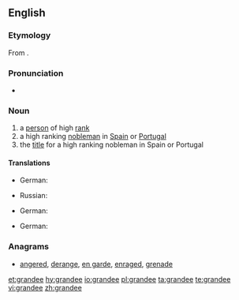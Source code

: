==English==

===Etymology===
From {{etyl|la|en}} {{term|grandis||large, great|lang=la}}.

===Pronunciation===
* {{IPA|/ɡɹænˈdiː/|lang=en}}

===Noun===
{{en-noun}}

# a [[person]] of high [[rank]]
# a high ranking [[nobleman]] in [[Spain]] or [[Portugal]]
# the [[title]] for a high ranking nobleman in Spain or Portugal

====Translations====
{{trans-top|person of high rank}}
* German: {{t|de|Grande|m}}
{{trans-mid}}
* Russian: {{t+|ru|вельможа|m|tr=velʹmóža|sc=Cyrl}} {{qualifier|dated}}
{{trans-bottom}}

{{trans-top|high ranking nobleman in Spain or Portugal}}
* German: {{t|de|Grande|m}}
{{trans-mid}}
{{trans-bottom}}

{{trans-top|title for a high ranking nobleman in Spain or Portugal}}
* German: {{t|de|Grande|m}}
{{trans-mid}}
{{trans-bottom}}

===Anagrams===
* [[angered#English|angered]], [[derange#English|derange]], [[en garde#English|en garde]], [[enraged#English|enraged]], [[grenade#English|grenade]]

[[et:grandee]]
[[hy:grandee]]
[[io:grandee]]
[[pl:grandee]]
[[ta:grandee]]
[[te:grandee]]
[[vi:grandee]]
[[zh:grandee]]